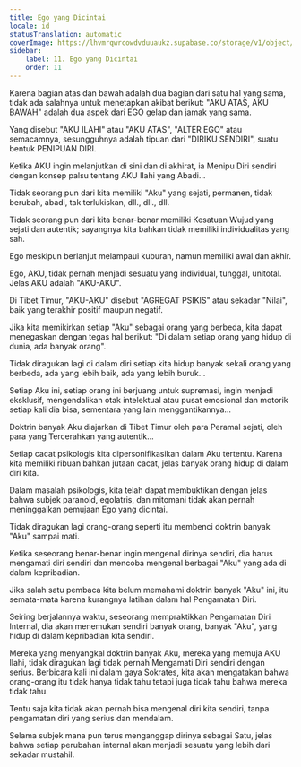 ```yaml
---
title: Ego yang Dicintai
locale: id
statusTranslation: automatic
coverImage: https://lhvmrqwrcowdvduuaukz.supabase.co/storage/v1/object/public/strapi-uploads/small_cover-tratado-de-psicologia-revolucionaria.webp-5e15e1cec4e0ebebcde5d7fc7565d8fd.webp
sidebar:
    label: 11. Ego yang Dicintai
    order: 11
---
```

Karena bagian atas dan bawah adalah dua bagian dari satu hal yang sama, tidak ada salahnya untuk menetapkan akibat berikut: "AKU ATAS, AKU BAWAH" adalah dua aspek dari EGO gelap dan jamak yang sama.

Yang disebut "AKU ILAHI" atau "AKU ATAS", "ALTER EGO" atau semacamnya, sesungguhnya adalah tipuan dari "DIRIKU SENDIRI", suatu bentuk PENIPUAN DIRI.

Ketika AKU ingin melanjutkan di sini dan di akhirat, ia Menipu Diri sendiri dengan konsep palsu tentang AKU Ilahi yang Abadi...

Tidak seorang pun dari kita memiliki "Aku" yang sejati, permanen, tidak berubah, abadi, tak terlukiskan, dll., dll., dll.

Tidak seorang pun dari kita benar-benar memiliki Kesatuan Wujud yang sejati dan autentik; sayangnya kita bahkan tidak memiliki individualitas yang sah.

Ego meskipun berlanjut melampaui kuburan, namun memiliki awal dan akhir.

Ego, AKU, tidak pernah menjadi sesuatu yang individual, tunggal, unitotal. Jelas AKU adalah "AKU-AKU".

Di Tibet Timur, "AKU-AKU" disebut "AGREGAT PSIKIS" atau sekadar "Nilai", baik yang terakhir positif maupun negatif.

Jika kita memikirkan setiap "Aku" sebagai orang yang berbeda, kita dapat menegaskan dengan tegas hal berikut: "Di dalam setiap orang yang hidup di dunia, ada banyak orang".

Tidak diragukan lagi di dalam diri setiap kita hidup banyak sekali orang yang berbeda, ada yang lebih baik, ada yang lebih buruk...

Setiap Aku ini, setiap orang ini berjuang untuk supremasi, ingin menjadi eksklusif, mengendalikan otak intelektual atau pusat emosional dan motorik setiap kali dia bisa, sementara yang lain menggantikannya...

Doktrin banyak Aku diajarkan di Tibet Timur oleh para Peramal sejati, oleh para yang Tercerahkan yang autentik...

Setiap cacat psikologis kita dipersonifikasikan dalam Aku tertentu. Karena kita memiliki ribuan bahkan jutaan cacat, jelas banyak orang hidup di dalam diri kita.

Dalam masalah psikologis, kita telah dapat membuktikan dengan jelas bahwa subjek paranoid, egolatris, dan mitomani tidak akan pernah meninggalkan pemujaan Ego yang dicintai.

Tidak diragukan lagi orang-orang seperti itu membenci doktrin banyak "Aku" sampai mati.

Ketika seseorang benar-benar ingin mengenal dirinya sendiri, dia harus mengamati diri sendiri dan mencoba mengenal berbagai "Aku" yang ada di dalam kepribadian.

Jika salah satu pembaca kita belum memahami doktrin banyak "Aku" ini, itu semata-mata karena kurangnya latihan dalam hal Pengamatan Diri.

Seiring berjalannya waktu, seseorang mempraktikkan Pengamatan Diri Internal, dia akan menemukan sendiri banyak orang, banyak "Aku", yang hidup di dalam kepribadian kita sendiri.

Mereka yang menyangkal doktrin banyak Aku, mereka yang memuja AKU Ilahi, tidak diragukan lagi tidak pernah Mengamati Diri sendiri dengan serius. Berbicara kali ini dalam gaya Sokrates, kita akan mengatakan bahwa orang-orang itu tidak hanya tidak tahu tetapi juga tidak tahu bahwa mereka tidak tahu.

Tentu saja kita tidak akan pernah bisa mengenal diri kita sendiri, tanpa pengamatan diri yang serius dan mendalam.

Selama subjek mana pun terus menganggap dirinya sebagai Satu, jelas bahwa setiap perubahan internal akan menjadi sesuatu yang lebih dari sekadar mustahil.

